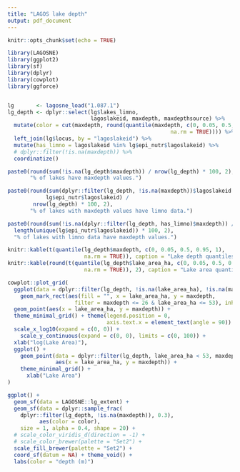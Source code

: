 ```yaml
---
title: "LAGOS lake depth"
output: pdf_document
---
```


```r
knitr::opts_chunk$set(echo = TRUE)
```

```r
library(LAGOSNE)
library(ggplot2)
library(sf)
library(dplyr)
library(cowplot)
library(ggforce)


lg       <- lagosne_load("1.087.1")
lg_depth <- dplyr::select(lg$lakes_limno, 
                          lagoslakeid, maxdepth, maxdepthsource) %>% 
  mutate(color = cut(maxdepth, round(quantile(maxdepth, c(0, 0.05, 0.5, 0.95, 1), 
                                                   na.rm = TRUE)))) %>% 
  left_join(lg$locus, by = "lagoslakeid") %>%
  mutate(has_limno = lagoslakeid %in% lg$epi_nutr$lagoslakeid) %>%
  # dplyr::filter(!is.na(maxdepth)) %>%
  coordinatize()
```

```r
paste0(round(sum(!is.na(lg_depth$maxdepth)) / nrow(lg_depth) * 100, 2),
       "% of lakes have maxdepth values.")

paste0(round(sum(dplyr::filter(lg_depth, !is.na(maxdepth))$lagoslakeid %in% 
            lg$epi_nutr$lagoslakeid) / 
        nrow(lg_depth) * 100, 2), 
       "% of lakes with maxdepth values have limno data.")

paste0(round(sum(!is.na(dplyr::filter(lg_depth, has_limno)$maxdepth)) / 
  length(unique(lg$epi_nutr$lagoslakeid)) * 100, 2), 
  "% of lakes with limno data have maxdepth values.")
```

```r
knitr::kable(t(quantile(lg_depth$maxdepth, c(0, 0.05, 0.5, 0.95, 1), 
                        na.rm = TRUE)), caption = "Lake depth quantiles")
knitr::kable(round(t(quantile(lg_depth$lake_area_ha, c(0, 0.05, 0.5, 0.95, 1), 
                        na.rm = TRUE)), 2), caption = "Lake area quantiles")

cowplot::plot_grid(
  ggplot(data = dplyr::filter(lg_depth, !is.na(lake_area_ha), !is.na(maxdepth))) + 
    geom_mark_rect(aes(fill = "", x = lake_area_ha, y = maxdepth,
                     filter = maxdepth <= 26 & lake_area_ha <= 53), inherit.aes = FALSE) +
  geom_point(aes(x = lake_area_ha, y = maxdepth)) +
  theme_minimal_grid() + theme(legend.position = 0, 
                               axis.text.x = element_text(angle = 90)) +
  scale_x_log10(expand = c(0, 0)) + 
    scale_y_continuous(expand = c(0, 0), limits = c(0, 100)) +
  xlab("log(Lake Area)"), 
  ggplot() + 
    geom_point(data = dplyr::filter(lg_depth, lake_area_ha < 53, maxdepth < 26), 
               aes(x = lake_area_ha, y = maxdepth)) +
    theme_minimal_grid() + 
      xlab("Lake Area")
)

```

```r
ggplot() + 
  geom_sf(data = LAGOSNE::lg_extent) +
  geom_sf(data = dplyr::sample_frac(
    dplyr::filter(lg_depth, !is.na(maxdepth)), 0.3), 
          aes(color = color), 
    size = 1, alpha = 0.4, shape = 20) +
  # scale_color_viridis_d(direction = -1) +
  # scale_color_brewer(palette = "Set2") +
  scale_fill_brewer(palette = "Set2") +
  coord_sf(datum = NA) + theme_void() +
  labs(color = "depth (m)")
```
